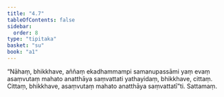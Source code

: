 ```yaml
---
title: "4.7"
tableOfContents: false
sidebar:
  order: 8
type: "tipitaka"
basket: "su"
book: "a1"
---
```



<DynamicBreadcrumb />

<Division number="37" book="a1" bookNo="15" page="6">

<Paragraph number="78" book="a1">
“Nāhaṃ, bhikkhave, aññaṃ ekadhammampi samanupassāmi yaṃ evaṃ asaṃvutaṃ mahato anatthāya saṃvattati yathayidaṃ, bhikkhave, cittaṃ. Cittaṃ, bhikkhave, asaṃvutaṃ mahato anatthāya saṃvattatī”ti.

</Paragraph>
</Division>

<Paragraph number="79" type="center" book="a1">
Sattamaṃ.
</Paragraph>
